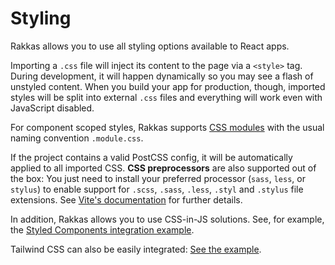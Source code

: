 # Styling

Rakkas allows you to use all styling options available to React apps.

Importing a `.css` file will inject its content to the page via a `<style>` tag. During development, it will happen dynamically so you may see a flash of unstyled content. When you build your app for production, though, imported styles will be split into external `.css` files and everything will work even with JavaScript disabled.

For component scoped styles, Rakkas supports [CSS modules](https://github.com/css-modules/css-modules) with the usual naming convention `.module.css`.

If the project contains a valid PostCSS config, it will be automatically applied to all imported CSS. **CSS preprocessors** are also supported out of the box: You just need to install your preferred processor (`sass`, `less`, or `stylus`) to enable support for `.scss`, `.sass`, `.less`, `.styl` and `.stylus` file extensions. See [Vite's documentation](https://vitejs.dev/guide/features.html#css) for further details.

In addition, Rakkas allows you to use CSS-in-JS solutions. See, for example, the [Styled Components integration example](https://github.com/rakkasjs/rakkasjs/tree/main/examples/styled-components).

Tailwind CSS can also be easily integrated: [See the example](https://github.com/rakkasjs/rakkasjs/tree/main/examples/tailwind-css).
